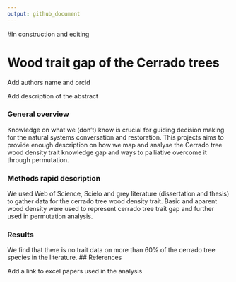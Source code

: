 ```yaml
---
output: github_document
---
```

#In construction and editing 

# Wood trait gap of the Cerrado trees

Add authors name and orcid

Add description of the abstract

### General overview

Knowledge on what we (don't) know is crucial for guiding decision making for the natural systems conversation and restoration. This projects aims to provide enough description on how we map and analyse the Cerrado tree wood density trait knowledge gap and ways to palliative overcome it through permutation.

### Methods rapid description

We used Web of Science, Scielo and grey literature (dissertation and thesis) to gather data for the cerrado tree wood density trait. Basic and aparent wood density were used to represent cerrado tree trait gap and further used in permutation analysis. 

### Results 
We find that there is no trait data on more than 60% of the cerrado tree species in the literature. 
## References

Add a link to excel papers used in the analysis
